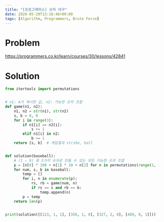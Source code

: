 ```yaml
---
title: "[프로그래머스] 숫자 야구"
date: 2020-05-20T13:18:48+09:00
tags: [Algorithm, Programmers, Brute Force]
---
```


# Problem

<https://programmers.co.kr/learn/courses/30/lessons/42841>

# Solution

```py
from itertools import permutations


# n1: A가 제시한 값, n2: 가능한 숫자 조합
def game(n1, n2):
    n1, n2 = str(n1), str(n2)
    s, b = 0, 0
    for i in range(3):
        if n1[i] == n2[i]:
            s += 1
        elif n1[i] in n2:
            b += 1
    return [s, b]  # 게임결과 strike, ball


def solution(baseball):
    # (1 ~ 9) 중 3가지 숫자로 만들 수 있는 모든 가능한 숫자 조합
    p = [n[0] * 100 + n[1] * 10 + n[2] for n in permutations(range(1, 10), 3)]
    for num, s, b in baseball:
        temp = []
        for i, n in enumerate(p):
            rs, rb = game(num, n)
            if rs == s and rb == b:
                temp.append(n)
        p = temp
    return len(p)


print(solution([[123, 1, 1], [356, 1, 0], [327, 2, 0], [489, 0, 1]]))  # 2
```
